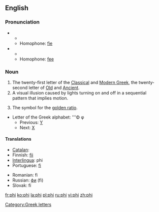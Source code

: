 {{wikipedia}}
==English==

===Pronunciation===
*{{IPA|/faɪ/}}
**{{rhymes|aɪ}}
**Homophone: [[fie]]
*{{IPA|/fiː/}}
**{{rhymes|iː}}
**Homophone: [[fee]]

===Noun===
{{en-noun}}

# The twenty-first letter of the [[Classical Greek|Classical]] and [[Modern Greek]], the twenty-second letter of [[Old Greek|Old]] and [[Ancient Greek|Ancient]].
# A visual illusion caused by lights turning on and off in a sequential pattern that implies motion.
# {{mathematics}} The symbol for the [[golden ratio]].
*Letter of the Greek alphabet: '''Φ φ
**Previous: [[upsilon|Υ]]
**Next: [[chi|Χ]]

====Translations====
{{trans-top|Greek letter}}
*[[Catalan]]: {{t|ca|fi|f}}
*Finnish: [[fii]]
*[[Interlingua]]: phi
*Portuguese: [[fi]] {{m}}
{{trans-mid}}
*Romanian: fi
*Russian: [[фи]] (fi)
*Slovak: fí
{{trans-bottom}}

[[Category:Greek letters]]

[[fr:phi]]
[[ko:phi]]
[[la:phi]]
[[pl:phi]]
[[ru:phi]]
[[vi:phi]]
[[zh:phi]]